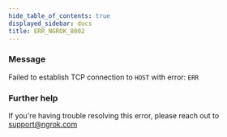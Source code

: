 ```yaml
---
hide_table_of_contents: true
displayed_sidebar: docs
title: ERR_NGROK_8002
---
```


### Message

Failed to establish TCP connection to `HOST` with error: `ERR`

<ErrorDetails />

### Further help

If you're having trouble resolving this error, please reach out to [support@ngrok.com](mailto:support@ngrok.com?subject=Help%20with%20ERR_NGROK_8002)
